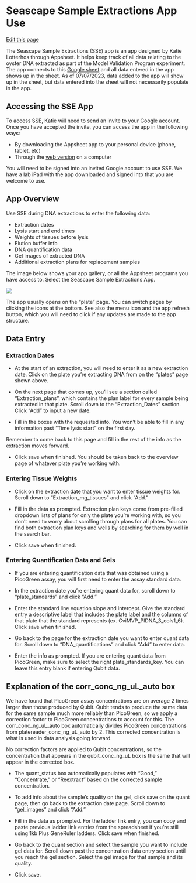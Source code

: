 # Seascape Sample Extractions App Use

[Edit this page](https://github.com/DrK-Lo/lotterhoslabprotocols/edit/main/molecprot_SSEapp.qmd)

The Seascape Sample Extractions (SSE) app is an app designed by Katie Lotterhos through Appsheet. It helps keep track of all data relating to the oyster DNA extracted as part of the Model Validation Program experiment. The app connects to this [Google sheet](https://docs.google.com/spreadsheets/d/1nLMK4ucERX90T4lV7ivLZ0HEBaGvwawnA3XHPsKt9Uk/edit) and all data entered in the app shows up in the sheet. As of 07/07/2023, data added to the app will show up in the sheet, but data entered into the sheet will not necessarily populate in the app.

## Accessing the SSE App

To access SSE, Katie will need to send an invite to your Google account. Once you have accepted the invite, you can access the app in the following ways:

- By downloading the Appsheet app to your personal device (phone, tablet, etc)
- Through the [web version](https://www.appsheet.com/start/f58f8dbb-1d41-4d2d-a917-dfe554b1144f#appName=SeascapeSamplesExtractions-6377443&group=%5B%7B%22Column%22%3A%22Date_SentSequencing%22%2C%22Order%22%3A%22Ascending%22%7D%5D&page=deck&sort=%5B%5D&table=1_Plate&view=plate) on a computer

You will need to be signed into an invited Google account to use SSE. We have a lab iPad with the app downloaded and signed into that you are welcome to use.

## App Overview

Use SSE during DNA extractions to enter the following data:

- Extraction dates
- Lysis start and end times
- Weights of tissues before lysis
- Elution buffer info
- DNA quantification data
- Gel images of extracted DNA
- Additional extraction plans for replacement samples

The image below shows your app gallery, or all the Appsheet programs you have access to. Select the Seascape Sample Extractions App.

<img src="img/appgal.png">

The app usually opens on the "plate" page. You can switch pages by clicking the icons at the bottom. See also the menu icon and the app refresh button, which you will need to click if any updates are made to the app structure. 

## Data Entry

### Extraction Dates

- At the start of an extraction, you will need to enter it as a new extraction date. Click on the plate you're extracting DNA from on the "plates" page shown above. 

- On the next page that comes up, you'll see a section called "Extraction_plans", which contains the plan label for every sample being extracted in that plate. Scroll down to the "Extraction_Dates" section. Click "Add" to input a new date.

- Fill in the boxes with the requested info. You won't be able to fill in any information past "Time lysis start" on the first day. 

:::{.callout-note}
Remember to come back to this page and fill in the rest of the info as the extraction moves forward.
:::

- Click save when finished. You should be taken back to the overview page of whatever plate you're working with.

### Entering Tissue Weights

- Click on the extraction date that you want to enter tissue weights for. Scroll down to "Extraction_mg_tissues" and click "Add."

- Fill in the data as prompted. Extraction plan keys come from pre-filled dropdown lists of plans for only the plate you're working with, so you don't need to worry about scrolling through plans for all plates. You can find both extraction plan keys and wells by searching for them by well in the search bar.

- Click save when finished.

### Entering Quantification Data and Gels

- If you are entering quantification data that was obtained using a PicoGreen assay, you will first need to enter the assay standard data.

- In the extraction date you're entering quant data for, scroll down to "plate_standards" and click "Add."

- Enter the standard line equation slope and intercept. Give the standard entry a descriptive label that includes the plate label and the columns of that plate that the standard represents (ex. CviMVP_PlDNA_3_cols1_6). Click save when finished.

- Go back to the page for the extraction date you want to enter quant data for. Scroll down to "DNA_quantifications" and click "Add" to enter data.

- Enter the info as prompted. If you are entering quant data from PicoGreen, make sure to select the right plate_standards_key. You can leave this entry blank if entering Qubit data.

:::{.callout-note}
## Explanation of the corr_conc_ng_uL_auto box

We have found that PicoGreen assay concentrations are on average 2 times larger than those produced by Qubit. Qubit tends to produce the same data for the same sample much more reliably than PicoGreen, so we apply a correction factor to PicoGreen concentrations to account for this. The corr_conc_ng_uL_auto box automatically divides PicoGreen concentrations from platereader_conc_ng_uL_auto by 2. This corrected concentration is what is used in data analysis going forward. 

No correction factors are applied to Qubit concentrations, so the concentration that appears in the qubit_conc_ng_uL box is the same that will appear in the corrected box.
:::

- The quant_status box automatically populates with "Good," "Concentrate," or "Reextract" based on the corrected sample concentration. 

- To add info about the sample's quality on the gel, click save on the quant page, then go back to the extraction date page. Scroll down to "gel_images" and click "Add."

- Fill in the data as prompted. For the ladder link entry, you can copy and paste previous ladder link entries from the spreadsheet if you're still using 1kb Plus GeneRuler ladders. Click save when finished.

- Go back to the quant section and select the sample you want to include gel data for. Scroll down past the concentration data entry section until you reach the gel section. Select the gel image for that sample and its quality.

- Click save.


